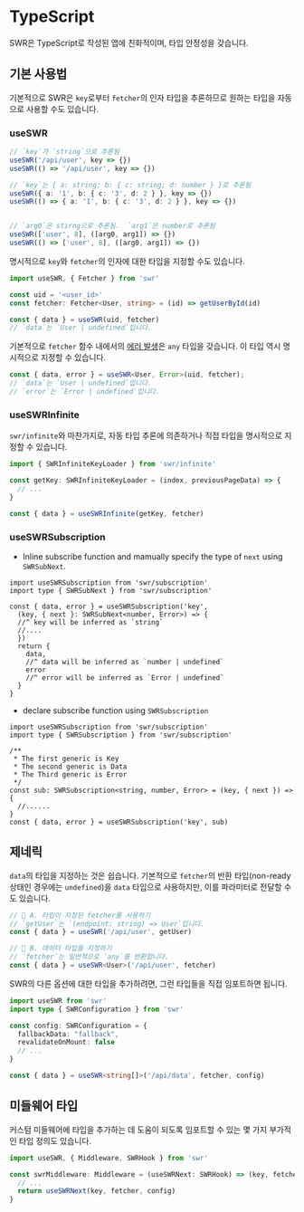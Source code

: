 # TypeScript

SWR은 TypeScript로 작성된 앱에 친화적이며, 타입 안정성을 갖습니다.

## 기본 사용법

기본적으로 SWR은 `key`로부터 `fetcher`의 인자 타입을 추론하므로 원하는 타입을 자동으로 사용할 수도 있습니다.

### useSWR

```typescript
// `key`가 `string`으로 추론됨
useSWR('/api/user', key => {})
useSWR(() => '/api/user', key => {})

// `key`는 { a: string; b: { c: string; d: number } }로 추론됨
useSWR({ a: '1', b: { c: '3', d: 2 } }, key => {})
useSWR(() => { a: '1', b: { c: '3', d: 2 } }, key => {})


// `arg0`은 stirng으로 추론됨.  `arg1`은 number로 추론됨
useSWR(['user', 8], ([arg0, arg1]) => {})
useSWR(() => ['user', 8], ([arg0, arg1]) => {})
```

명시적으로 `key`와 `fetcher`의 인자에 대한 타입을 지정할 수도 있습니다.

```typescript
import useSWR, { Fetcher } from 'swr'

const uid = '<user_id>'
const fetcher: Fetcher<User, string> = (id) => getUserById(id)

const { data } = useSWR(uid, fetcher)
// `data`는 `User | undefined`입니다.
```

기본적으로 `fetcher` 함수 내에서의 [에러 발생](/docs/error-handling)은 `any` 타입을 갖습니다. 이 타입 역시 명시적으로 지정할 수 있습니다.

```typescript
const { data, error } = useSWR<User, Error>(uid, fetcher);
// `data`는 `User | undefined`입니다.
// `error`는 `Error | undefined`입니다.
```

### useSWRInfinite

`swr/infinite`와 마찬가지로, 자동 타입 추론에 의존하거나 직접 타입을 명시적으로 지정할 수 있습니다.

```typescript
import { SWRInfiniteKeyLoader } from 'swr/infinite'

const getKey: SWRInfiniteKeyLoader = (index, previousPageData) => {
  // ...
}

const { data } = useSWRInfinite(getKey, fetcher)
```

### useSWRSubscription

* Inline subscribe function and mamually specify the type of `next`  using `SWRSubNext`.

```tsx
import useSWRSubscription from 'swr/subscription'
import type { SWRSubNext } from 'swr/subscription'

const { data, error } = useSWRSubscription('key', 
  (key, { next }: SWRSubNext<number, Error>) => {
  //^ key will be inferred as `string`
  //....
  })
  return {
    data,
    //^ data will be inferred as `number | undefined`
    error
    //^ error will be inferred as `Error | undefined`
  }
}
```

* declare subscribe function using `SWRSubscription`

```tsx
import useSWRSubscription from 'swr/subscription'
import type { SWRSubscription } from 'swr/subscription'

/** 
 * The first generic is Key
 * The second generic is Data
 * The Third generic is Error
 */
const sub: SWRSubscription<string, number, Error> = (key, { next }) => {                         
  //......
}
const { data, error } = useSWRSubscription('key', sub)
```

## 제네릭

`data`의 타입을 지정하는 것은 쉽습니다. 기본적으로 `fetcher`의 반환 타입(non-ready 상태인 경우에는 `undefined`)을 `data` 타입으로 사용하지만, 이를 파라미터로 전달할 수도 있습니다.

```typescript
// 🔹 A. 타입이 지정된 fetcher를 사용하기
// `getUser`는 `(endpoint: string) => User`입니다.
const { data } = useSWR('/api/user', getUser)

// 🔹 B. 데이터 타입을 지정하기
// `fetcher`는 일반적으로 `any`를 반환합니다.
const { data } = useSWR<User>('/api/user', fetcher)
```

SWR의 다른 옵션에 대한 타입을 추가하려면, 그런 타입들을 직접 임포트하면 됩니다.

```typescript
import useSWR from 'swr'
import type { SWRConfiguration } from 'swr'

const config: SWRConfiguration = {
  fallbackData: "fallback",
  revalidateOnMount: false
  // ...
}

const { data } = useSWR<string[]>('/api/data', fetcher, config)
```

## 미들웨어 타입

커스텀 미들웨어에 타입을 추가하는 데 도움이 되도록 임포트할 수 있는 몇 가지 부가적인 타입 정의도 있습니다.

```typescript
import useSWR, { Middleware, SWRHook } from 'swr'

const swrMiddleware: Middleware = (useSWRNext: SWRHook) => (key, fetcher, config) => {
  // ...
  return useSWRNext(key, fetcher, config)
}
```
